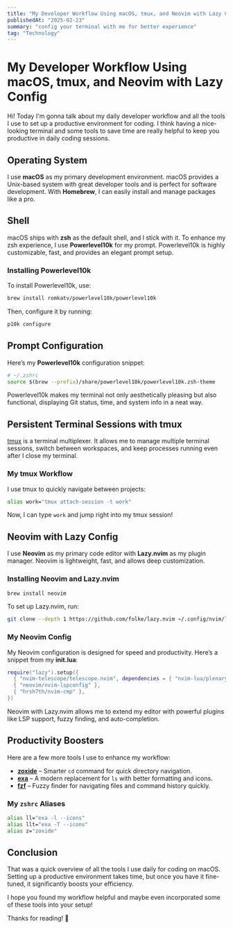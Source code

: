 ```yaml
---
title: "My Developer Workflow Using macOS, tmux, and Neovim with Lazy Config"
publishedAt: "2025-02-23"
summary: "config your terminal with me for better experience"
tag: "Technology"
---
```



# My Developer Workflow Using macOS, tmux, and Neovim with Lazy Config

Hi! Today I'm gonna talk about my daily developer workflow and all the tools I use to set up a productive environment for coding. I think having a nice-looking terminal and some tools to save time are really helpful to keep you productive in daily coding sessions.

## Operating System

I use **macOS** as my primary development environment. macOS provides a Unix-based system with great developer tools and is perfect for software development. With **Homebrew**, I can easily install and manage packages like a pro.

## Shell

macOS ships with **zsh** as the default shell, and I stick with it. To enhance my zsh experience, I use **Powerlevel10k** for my prompt. Powerlevel10k is highly customizable, fast, and provides an elegant prompt setup.

### Installing Powerlevel10k

To install Powerlevel10k, use:

```sh
brew install romkatv/powerlevel10k/powerlevel10k
```

Then, configure it by running:

```sh
p10k configure
```

## Prompt Configuration

Here’s my **Powerlevel10k** configuration snippet:

```sh
# ~/.zshrc
source $(brew --prefix)/share/powerlevel10k/powerlevel10k.zsh-theme
```

Powerlevel10k makes my terminal not only aesthetically pleasing but also functional, displaying Git status, time, and system info in a neat way.

## Persistent Terminal Sessions with tmux

[tmux](https://github.com/tmux/tmux) is a terminal multiplexer. It allows me to manage multiple terminal sessions, switch between workspaces, and keep processes running even after I close my terminal.

### My tmux Workflow

I use tmux to quickly navigate between projects:

```sh
alias work="tmux attach-session -t work"
```

Now, I can type `work` and jump right into my tmux session!

## Neovim with Lazy Config

I use **Neovim** as my primary code editor with **Lazy.nvim** as my plugin manager. Neovim is lightweight, fast, and allows deep customization.

### Installing Neovim and Lazy.nvim

```sh
brew install neovim
```

To set up Lazy.nvim, run:

```sh
git clone --depth 1 https://github.com/folke/lazy.nvim ~/.config/nvim/lazy.nvim
```

### My Neovim Config

My Neovim configuration is designed for speed and productivity. Here’s a snippet from my **init.lua**:

```lua
require("lazy").setup({
  { "nvim-telescope/telescope.nvim", dependencies = { "nvim-lua/plenary.nvim" } },
  { "neovim/nvim-lspconfig" },
  { "hrsh7th/nvim-cmp" },
})
```

Neovim with Lazy.nvim allows me to extend my editor with powerful plugins like LSP support, fuzzy finding, and auto-completion.

## Productivity Boosters

Here are a few more tools I use to enhance my workflow:

- **[zoxide](https://github.com/ajeetdsouza/zoxide)** – Smarter `cd` command for quick directory navigation.
- **[exa](https://the.exa.website/)** – A modern replacement for `ls` with better formatting and icons.
- **[fzf](https://github.com/junegunn/fzf)** – Fuzzy finder for navigating files and command history quickly.

### My `zshrc` Aliases

```sh
alias ll="exa -l --icons"
alias llt="exa -T --icons"
alias z="zoxide"
```

## Conclusion

That was a quick overview of all the tools I use daily for coding on macOS. Setting up a productive environment takes time, but once you have it fine-tuned, it significantly boosts your efficiency.

I hope you found my workflow helpful and maybe even incorporated some of these tools into your setup!

Thanks for reading! 🚀

